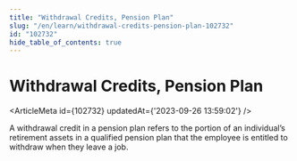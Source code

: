 ```yaml
---
title: "Withdrawal Credits, Pension Plan"
slug: "/en/learn/withdrawal-credits-pension-plan-102732"
id: "102732"
hide_table_of_contents: true
---
```



# Withdrawal Credits, Pension Plan

<ArticleMeta id={102732} updatedAt={'2023-09-26 13:59:02'} />
<div className='border-solid border-b border-t-0 my-4 border-[var(--ifm-color-gray-300)]' />

A withdrawal credit in a pension plan refers to the portion of an individual’s retirement assets in a qualified pension plan that the employee is entitled to withdraw when they leave a job.
